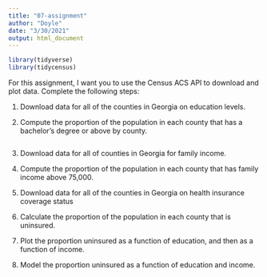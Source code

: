 ```yaml
---
title: "07-assignment"
author: "Doyle"
date: "3/30/2021"
output: html_document
---
```


```r
library(tidyverse)
library(tidycensus)
```


For this assignment, I want you to use the Census ACS API to download and plot data. Complete the following steps:

1. Download data for all of the counties in Georgia on education levels. 



2. Compute the proportion of the population in each county that has a bachelor's degree or above by county.

```r

```


3. Download data for all of counties in Georgia for family income. 


4. Compute the proportion of the population in each county that has family income above 75,000.

5. Download data for all of the counties in Georgia on health insurance coverage status 
6. Calculate the proportion of the population in each county that is uninsured. 
7. Plot the proportion uninsured as a function of education, and then as a function of income. 
8. Model the proportion uninsured as a function of education and income.